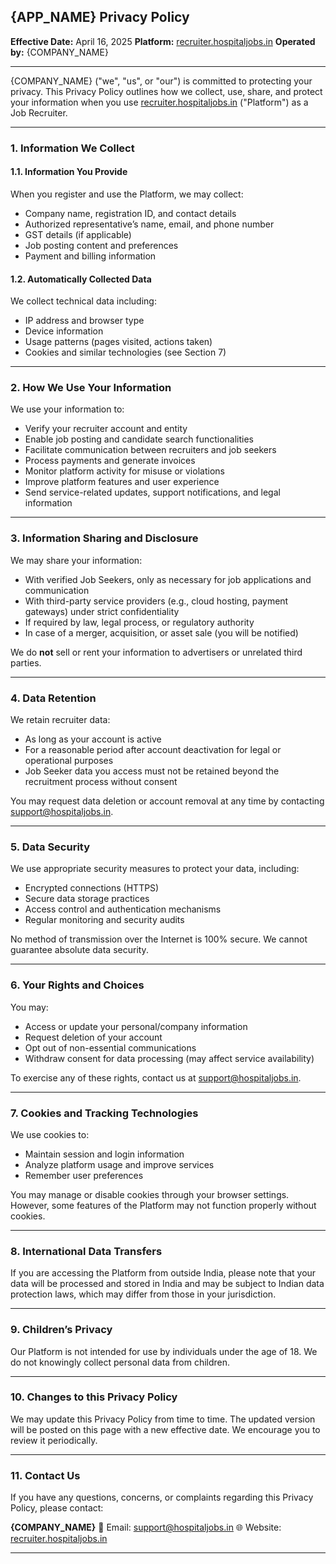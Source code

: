 
## {APP_NAME} Privacy Policy
**Effective Date:** April 16, 2025
**Platform:** [recruiter.hospitaljobs.in](https://recruiter.hospitaljobs.in)
**Operated by:** {COMPANY_NAME}

---

{COMPANY_NAME} ("we", "us", or "our") is committed to protecting your privacy. This Privacy Policy outlines how we collect, use, share, and protect your information when you use [recruiter.hospitaljobs.in](https://recruiter.hospitaljobs.in) ("Platform") as a Job Recruiter.

---

### 1. Information We Collect

#### 1.1. Information You Provide
When you register and use the Platform, we may collect:

- Company name, registration ID, and contact details
- Authorized representative’s name, email, and phone number
- GST details (if applicable)
- Job posting content and preferences
- Payment and billing information

#### 1.2. Automatically Collected Data
We collect technical data including:

- IP address and browser type
- Device information
- Usage patterns (pages visited, actions taken)
- Cookies and similar technologies (see Section 7)

---

### 2. How We Use Your Information

We use your information to:

- Verify your recruiter account and entity
- Enable job posting and candidate search functionalities
- Facilitate communication between recruiters and job seekers
- Process payments and generate invoices
- Monitor platform activity for misuse or violations
- Improve platform features and user experience
- Send service-related updates, support notifications, and legal information

---

### 3. Information Sharing and Disclosure

We may share your information:

- With verified Job Seekers, only as necessary for job applications and communication
- With third-party service providers (e.g., cloud hosting, payment gateways) under strict confidentiality
- If required by law, legal process, or regulatory authority
- In case of a merger, acquisition, or asset sale (you will be notified)

We do **not** sell or rent your information to advertisers or unrelated third parties.

---

### 4. Data Retention

We retain recruiter data:

- As long as your account is active
- For a reasonable period after account deactivation for legal or operational purposes
- Job Seeker data you access must not be retained beyond the recruitment process without consent

You may request data deletion or account removal at any time by contacting [support@hospitaljobs.in](mailto:support@hospitaljobs.in).

---

### 5. Data Security

We use appropriate security measures to protect your data, including:

- Encrypted connections (HTTPS)
- Secure data storage practices
- Access control and authentication mechanisms
- Regular monitoring and security audits

No method of transmission over the Internet is 100% secure. We cannot guarantee absolute data security.

---

### 6. Your Rights and Choices

You may:

- Access or update your personal/company information
- Request deletion of your account
- Opt out of non-essential communications
- Withdraw consent for data processing (may affect service availability)

To exercise any of these rights, contact us at [support@hospitaljobs.in](mailto:support@hospitaljobs.in).

---

### 7. Cookies and Tracking Technologies

We use cookies to:

- Maintain session and login information
- Analyze platform usage and improve services
- Remember user preferences

You may manage or disable cookies through your browser settings. However, some features of the Platform may not function properly without cookies.

---

### 8. International Data Transfers

If you are accessing the Platform from outside India, please note that your data will be processed and stored in India and may be subject to Indian data protection laws, which may differ from those in your jurisdiction.

---

### 9. Children’s Privacy

Our Platform is not intended for use by individuals under the age of 18. We do not knowingly collect personal data from children.

---

### 10. Changes to this Privacy Policy

We may update this Privacy Policy from time to time. The updated version will be posted on this page with a new effective date. We encourage you to review it periodically.

---

### 11. Contact Us

If you have any questions, concerns, or complaints regarding this Privacy Policy, please contact:

**{COMPANY_NAME}**
📧 Email: [support@hospitaljobs.in](mailto:support@hospitaljobs.in)
🌐 Website: [recruiter.hospitaljobs.in](https://recruiter.hospitaljobs.in)

---
